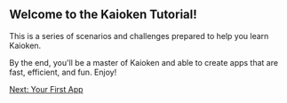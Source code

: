 
## Welcome to the Kaioken Tutorial!

This is a series of scenarios and challenges prepared to help you learn Kaioken.

By the end, you'll be a master of Kaioken and able to create apps that are fast, efficient, and fun. Enjoy!

<div className="flex">
  <a href="/tutorial/your-first-app" className="link-button mb-40">Next: Your First App</a>
</div>
